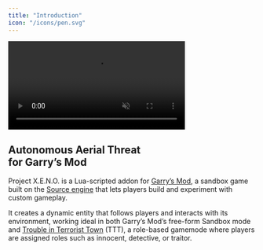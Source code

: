 ```yaml
---
title: "Introduction"
icon: "/icons/pen.svg"
---
```



<div class="flex flex-col md:flex-row items-center md:items-start gap-4 md:gap-10 mt-8 mb-20">
  <video
    src={xenoLogo}
    loop
    autoplay
    muted
    playsinline
    class="rounded-lg drop-shadow-[0_20px_8px_rgba(0,0,0,0.5)] transition-transform transform hover:scale-105 ease-in-out duration-300"
    width="360"
  ></video>
  <div class="text-left">
    <h2 class="text-xl text-white font-bold my-4">
      Autonomous Aerial Threat<br /> for Garry’s Mod
    </h2>
    <p class="text-gray-400 mb-4">
      Project X.E.N.O. is a Lua-scripted addon for <a class="text-blue-500 hover:text-blue-600 hover:underline decoration-2 duration-500 font-bold" target="_blank" rel="noopener noreferrer" href="https://gmod.facepunch.com/">Garry’s Mod</a>, a sandbox game built on the <a class="text-blue-500 hover:text-blue-600 hover:underline decoration-2 duration-500 font-bold" target="_blank" rel="noopener noreferrer" href="https://developer.valvesoftware.com/wiki/Source">Source engine</a> that lets players build and experiment with custom gameplay.
    </p>
    <p class="text-gray-400 mb-4">
      It creates a dynamic entity that follows players and interacts with its environment, working ideal in both Garry’s Mod’s free-form Sandbox mode and <a class="text-blue-500 hover:text-blue-600 hover:underline decoration-2 duration-500 font-bold" target="_blank" rel="noopener noreferrer" href="https://www.troubleinterroristtown.com/">Trouble in Terrorist Town</a> (TTT), a role-based gamemode where players are assigned roles such as innocent, detective, or traitor.
    </p>
  </div>
</div>
